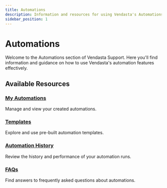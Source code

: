 ```yaml
---
title: Automations
description: Information and resources for using Vendasta's Automations
sidebar_position: 1
---
```


# Automations

Welcome to the Automations section of Vendasta Support. Here you'll find information and guidance on how to use Vendasta's automation features effectively.

## Available Resources

### [My Automations](/automations/my-automations)
Manage and view your created automations.

### [Templates](/automations/templates)
Explore and use pre-built automation templates.

### [Automation History](/automations/automation-history)
Review the history and performance of your automation runs.

### [FAQs](/automations/faqs)
Find answers to frequently asked questions about automations.